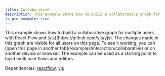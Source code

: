 ```yaml
---
title: Collaborative
description: This example shows how to build a collaborative graph for multiple users with React Flow and yjs.
is_pro_example: true
---
```



<ExampleLayout>
This example shows how to build a collaborative graph for multiple users with React Flow and [yjs](https://github.com/yjs/yjs). The changes made in this graph are visible for all users on this page. To see it working, you can [open this page in another tab](/examples/interaction/collaborative) or on another device or browser.
The example can be used as a starting point to build multi user flows and editors.

Dependencies: [reactflow](https://www.npmjs.com/package/reactflow), [yjs](https://www.npmjs.com/package/yjs)

<ProExampleViewer slug="collaborative" />
</ExampleLayout>
